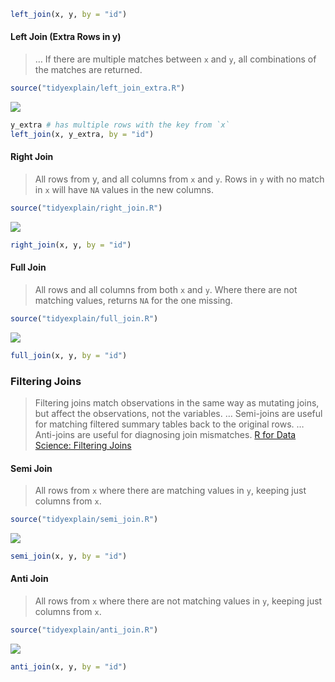 

```r
left_join(x, y, by = "id")
```

#### Left Join (Extra Rows in y)

> ... If there are multiple matches between `x` and `y`, all combinations of the matches are returned.

```r
source("tidyexplain/left_join_extra.R")
```

![](images/left-join-extra.gif)

```r
y_extra # has multiple rows with the key from `x`
left_join(x, y_extra, by = "id")
```

#### Right Join

> All rows from y, and all columns from `x` and `y`. Rows in `y` with no match in `x` will have `NA` values in the new columns.

```r
source("tidyexplain/right_join.R")
```

![](images/right-join.gif)

```r
right_join(x, y, by = "id")
```

#### Full Join

> All rows and all columns from both `x` and `y`. Where there are not matching values, returns `NA` for the one missing.

```r
source("tidyexplain/full_join.R")
```

![](images/full-join.gif)

```r
full_join(x, y, by = "id")
```

### Filtering Joins

> Filtering joins match observations in the same way as mutating joins, but affect the observations, not the variables.
> ... Semi-joins are useful for matching filtered summary tables back to the original rows.
> ... Anti-joins are useful for diagnosing join mismatches.
> [R for Data Science: Filtering Joins](http://r4ds.had.co.nz/relational-data.html#filtering-joins)

#### Semi Join

> All rows from `x` where there are matching values in `y`, keeping just columns from `x`.

```r
source("tidyexplain/semi_join.R")
```

![](images/semi-join.gif)

```r
semi_join(x, y, by = "id")
```

#### Anti Join

> All rows from `x` where there are not matching values in `y`, keeping just columns from `x`.

```r
source("tidyexplain/anti_join.R")
```

![](images/anti-join.gif)

```r
anti_join(x, y, by = "id")
```
